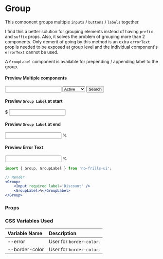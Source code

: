 
<Meta title='Components/Group' component={Group} />

# Group

This component groups multiple `inputs` / `buttons` / `labels` together.

I find this a better solution for grouping elements instead of having `prefix` and `suffix` props. Also, it
solves the problem of grouping more than 2 components. Only demerit of going by this method is an extra `errorText`
prop is needed to be exposed at group level and the individual component's `errorText` cannot be used.

A `GroupLabel` component is available for prepending / appending label to the group.

#### Preview Multiple components

<Preview>
    <Group>
        <GroupLabel><SearchIcon /></GroupLabel>
        <Input label='Search Campaign' />
        <Select label="Status" style={{ width: '100px' }}>
            <option>Active</option>
            <option>Inactive</option>
            <option>Disabled</option>
            <option>Deleted</option>
        </Select>
        <Button>Search</Button>
    </Group>
</Preview>

#### Preview `Group Label` at start

<Preview>
    <Group>
        <GroupLabel>$</GroupLabel>
        <Input type='number' label='Budget' />
    </Group>
</Preview>

#### Preview `Group Label` at end

<Preview>
    <Group>
        <Input required label='Discount' />
        <GroupLabel>%</GroupLabel>
    </Group>
</Preview>

#### Preview Error Text

<Preview>
    <Group errorText='Invalid input'>
        <Input label='Discount' />
        <GroupLabel>%</GroupLabel>
    </Group>
</Preview>

```jsx
import { Group, GroupLabel } from 'no-frills-ui';

// Render
<Group>
    <Input required label='Discount' />
    <GroupLabel>%</GroupLabel>
</Group>
```
### Props
<Props of={Group} />

### CSS Variables Used

| Variable Name | Description |
| :- | :- |
| --error | User for `border-color`. |
| --border-color | User for `border-color`. |
